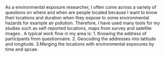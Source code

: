 As a environmental exposure researcher, I often come across a variety of questions on where and when are people located because I want to know their locations and duration when they expose to some environmental hazards for example air pollution. Therefore, I have used many tools for my studies such as self-reported locations, maps from survey and satellite images . A typical work flow in my area is: 1. Knowing the address of participants from questionnaire. 2. Geocoding the addresses into latitude and longitude. 3.Merging the locations with environmental expsoures by time and spcae.     